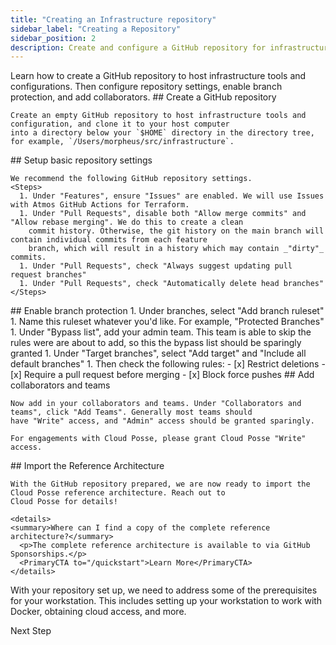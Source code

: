 ```yaml
---
title: "Creating an Infrastructure repository"
sidebar_label: "Creating a Repository"
sidebar_position: 2
description: Create and configure a GitHub repository for infrastructure
---
```


<Intro>
Learn how to create a GitHub repository to host infrastructure tools and configurations. Then configure repository settings, enable branch protection, and add collaborators.
</Intro>

<Steps>
  <Step>
    ## <StepNumber/> Create a GitHub repository

    Create an empty GitHub repository to host infrastructure tools and configuration, and clone it to your host computer
    into a directory below your `$HOME` directory in the directory tree, for example, `/Users/morpheus/src/infrastructure`.
  </Step>

  <Step>
    ## <StepNumber/> Setup basic repository settings

    We recommend the following GitHub repository settings.
    <Steps>
      1. Under "Features", ensure "Issues" are enabled. We will use Issues with Atmos GitHub Actions for Terraform.
      1. Under "Pull Requests", disable both "Allow merge commits" and "Allow rebase merging". We do this to create a clean
        commit history. Otherwise, the git history on the main branch will contain individual commits from each feature
        branch, which will result in a history which may contain _"dirty"_ commits.
      1. Under "Pull Requests", check "Always suggest updating pull request branches"
      1. Under "Pull Requests", check "Automatically delete head branches"
    </Steps>
  </Step>

  <Step>
    ## <StepNumber/> Enable branch protection
    <Steps>
      1. Under branches, select "Add branch ruleset"
      1. Name this ruleset whatever you'd like. For example, "Protected Branches"
      1. Under "Bypass list", add your admin team. This team is able to skip the rules were are about to add, so this the
        bypass list should be sparingly granted
      1. Under "Target branches", select "Add target" and "Include all default branches"
      1. Then check the following rules:
          - [x] Restrict deletions
          - [x] Require a pull request before merging
          - [x] Block force pushes
    </Steps>
  </Step>

  <Step>
    ## <StepNumber/> Add collaborators and teams

    Now add in your collaborators and teams. Under "Collaborators and teams", click "Add Teams". Generally most teams should
    have "Write" access, and "Admin" access should be granted sparingly.

    For engagements with Cloud Posse, please grant Cloud Posse "Write" access.
  </Step>

  <Step>
    ## <StepNumber/> Import the Reference Architecture

    With the GitHub repository prepared, we are now ready to import the Cloud Posse reference architecture. Reach out to
    Cloud Posse for details!

    <details>
    <summary>Where can I find a copy of the complete reference architecture?</summary>
      <p>The complete reference architecture is available to via GitHub Sponsorships.</p>
      <PrimaryCTA to="/quickstart">Learn More</PrimaryCTA>
    </details>
  </Step>
</Steps>

<ActionCard title="What comes next?">
  With your repository set up, we need to address some of the prerequisites for your workstation.
  This includes setting up your workstation to work with Docker, obtaining cloud access, and more.

  <PrimaryCTA to="/layers/foundation/prerequisites">Next Step</PrimaryCTA>
</ActionCard>
